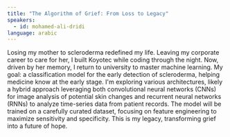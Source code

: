 ```yaml
---
title: "The Algorithm of Grief: From Loss to Legacy"
speakers:
  - id: mohamed-ali-dridi
language: arabic
---
```


Losing my mother to scleroderma redefined my life. Leaving my corporate career to care for her, I built Koyotec while coding through the night. Now, driven by her memory, I return to university to master machine learning. My goal: a classification model for the early detection of scleroderma, helping medicine know at the early stage. I'm exploring various architectures, likely a hybrid approach leveraging both convolutional neural networks (CNNs) for image analysis of potential skin changes and recurrent neural networks (RNNs) to analyze time-series data from patient records. The model will be trained on a carefully curated dataset, focusing on feature engineering to maximize sensitivity and specificity. This is my legacy, transforming grief into a future of hope.